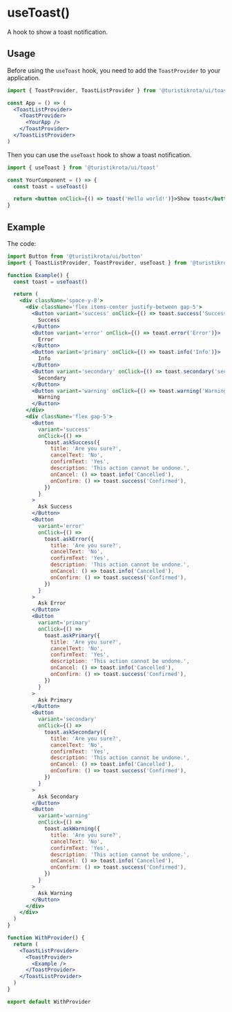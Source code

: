 
<Meta title='Hooks/useToast' />

# useToast()

A hook to show a toast notification.

## Usage

Before using the `useToast` hook, you need to add the `ToastProvider` to your application.

```jsx
import { ToastProvider, ToastListProvider } from '@turistikrota/ui/toast'

const App = () => (
  <ToastListProvider>
    <ToastProvider>
      <YourApp />
    </ToastProvider>
  </ToastListProvider>
)
```

Then you can use the `useToast` hook to show a toast notification.

```jsx
import { useToast } from '@turistikrota/ui/toast'

const YourComponent = () => {
  const toast = useToast()

  return <button onClick={() => toast('Hello world!')}>Show toast</button>
}
```

## Example

<Example />

The code:

```jsx
import Button from '@turistikrota/ui/button'
import { ToastListProvider, ToastProvider, useToast } from '@turistikrota/ui/toast'

function Example() {
  const toast = useToast()

  return (
    <div className='space-y-8'>
      <div className='flex items-center justify-between gap-5'>
        <Button variant='success' onClick={() => toast.success('Success')}>
          Success
        </Button>
        <Button variant='error' onClick={() => toast.error('Error')}>
          Error
        </Button>
        <Button variant='primary' onClick={() => toast.info('Info')}>
          Info
        </Button>
        <Button variant='secondary' onClick={() => toast.secondary('secondary')}>
          Secondary
        </Button>
        <Button variant='warning' onClick={() => toast.warning('Warning')}>
          Warning
        </Button>
      </div>
      <div className='flex gap-5'>
        <Button
          variant='success'
          onClick={() =>
            toast.askSuccess({
              title: 'Are you sure?',
              cancelText: 'No',
              confirmText: 'Yes',
              description: 'This action cannot be undone.',
              onCancel: () => toast.info('Cancelled'),
              onConfirm: () => toast.success('Confirmed'),
            })
          }
        >
          Ask Success
        </Button>
        <Button
          variant='error'
          onClick={() =>
            toast.askError({
              title: 'Are you sure?',
              cancelText: 'No',
              confirmText: 'Yes',
              description: 'This action cannot be undone.',
              onCancel: () => toast.info('Cancelled'),
              onConfirm: () => toast.success('Confirmed'),
            })
          }
        >
          Ask Error
        </Button>
        <Button
          variant='primary'
          onClick={() =>
            toast.askPrimary({
              title: 'Are you sure?',
              cancelText: 'No',
              confirmText: 'Yes',
              description: 'This action cannot be undone.',
              onCancel: () => toast.info('Cancelled'),
              onConfirm: () => toast.success('Confirmed'),
            })
          }
        >
          Ask Primary
        </Button>
        <Button
          variant='secondary'
          onClick={() =>
            toast.askSecondary({
              title: 'Are you sure?',
              cancelText: 'No',
              confirmText: 'Yes',
              description: 'This action cannot be undone.',
              onCancel: () => toast.info('Cancelled'),
              onConfirm: () => toast.success('Confirmed'),
            })
          }
        >
          Ask Secondary
        </Button>
        <Button
          variant='warning'
          onClick={() =>
            toast.askWarning({
              title: 'Are you sure?',
              cancelText: 'No',
              confirmText: 'Yes',
              description: 'This action cannot be undone.',
              onCancel: () => toast.info('Cancelled'),
              onConfirm: () => toast.success('Confirmed'),
            })
          }
        >
          Ask Warning
        </Button>
      </div>
    </div>
  )
}

function WithProvider() {
  return (
    <ToastListProvider>
      <ToastProvider>
        <Example />
      </ToastProvider>
    </ToastListProvider>
  )
}

export default WithProvider
```
